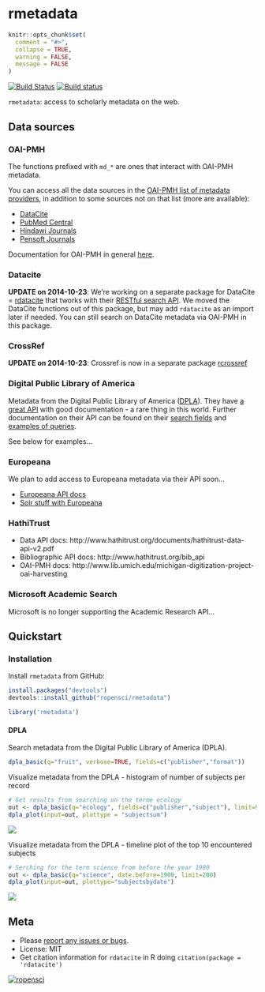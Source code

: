 rmetadata
=========

```r
knitr::opts_chunk$set(
  comment = "#>", 
  collapse = TRUE,
  warning = FALSE, 
  message = FALSE
)
```

[![Build Status](https://api.travis-ci.org/ropensci/rmetadata.png)](https://travis-ci.org/ropensci/rmetadata)
[![Build status](https://ci.appveyor.com/api/projects/status/yrkc171a9yue73t6?svg=true)](https://ci.appveyor.com/project/sckott/rmetadata)

`rmetadata`: access to scholarly metadata on the web.

## Data sources

### OAI-PMH

The functions prefixed with `md_*` are ones that interact with OAI-PMH metadata.

You can access all the data sources in the [OAI-PMH list of metadata providers](http://www.openarchives.org/Register/BrowseSites), in addition to some sources not on that list (more are available):

+ [DataCite](http://datacite.org/)
+ [PubMed Central](http://www.ncbi.nlm.nih.gov/pmc/)
+ [Hindawi Journals](http://www.hindawi.com/journals/)
+ [Pensoft Journals](http://www.pensoft.net/index.php)

Documentation for OAI-PMH in general [here](http://www.openarchives.org/OAI/openarchivesprotocol.html).

### Datacite

**UPDATE on 2014-10-23**: We're working on a separate package for DataCite = [rdatacite](https://github.com/ropensci/rdatacite) that tworks with their [RESTful search API](http://search.datacite.org/help.html). We moved the DataCite functions out of this package, but may add `rdatacite` as an import later if needed. You can still search on DataCite metadata via OAI-PMH in this package.

### CrossRef

**UPDATE on 2014-10-23**: Crossref is now in a separate package [rcrossref](https://github.com/ropensci/rcrossref)

### Digital Public Library of America

Metadata from the Digital Public Library of America ([DPLA](http://dp.la/)). They have [a great API](https://github.com/dpla/platform) with good documentation - a rare thing in this world. Further documentation on their API can be found on their [search fields](http://dp.la/info/developers/codex/responses/field-reference/) and [examples of queries](http://dp.la/info/developers/codex/requests/).

See below for examples...

### Europeana

We plan to add access to Europeana metadata via their API soon...

* [Europeana API docs](http://labs.europeana.eu/api/)
* [Solr stuff with Europeana](http://kirunews.blog.hu/2014/02/13/solr_query_facets_in_europeana)

### HathiTrust

* Data API docs: http://www.hathitrust.org/documents/hathitrust-data-api-v2.pdf
* Bibliographic API docs: http://www.hathitrust.org/bib_api
* OAI-PMH docs: http://www.lib.umich.edu/michigan-digitization-project-oai-harvesting

### Microsoft Academic Search

Microsoft is no longer supporting the Academic Research API...

<!-- Get your Microsoft Academic Search API key [here](http://academic.research.microsoft.com/About/Help.htm#4). Put your API key in your .Rprofile file using exactly this: `options(MicAcaRes = "YOURAPIKEY")`. See [here](http://academic.research.microsoft.com/about/Microsoft%20Academic%20Search%20API%20User%20Manual.pdf) for API docs. Things to note:

+ The service, application, tool, website, or a feature in a product that you build can be for non-commercial use only or must be available in free version of the product.
+ All their APIs come with the standard 200 queries per minute.
+ Each API call returns only 100 items per call.
+ You can not use the API to crawl the entire corpus. -->

## Quickstart

### Installation

Install `rmetadata` from GitHub:

```r
install.packages("devtools")
devtools::install_github("ropensci/rmetadata")
```

```r
library('rmetadata')
```

#### DPLA 

Search metadata from the Digital Public Library of America (DPLA).

```r
dpla_basic(q="fruit", verbose=TRUE, fields=c("publisher","format"))
```

Visualize metadata from the DPLA - histogram of number of subjects per record

```r
# Get results from searching on the terme ecology
out <- dpla_basic(q="ecology", fields=c("publisher","subject"), limit=90)
dpla_plot(input=out, plottype = "subjectsum")
```

![](inst/img/dpla_subjects_barplot.png)

Visualize metadata from the DPLA - timeline plot of the top 10 encountered subjects

```r
# Serching for the term science from before the year 1900
out <- dpla_basic(q="science", date.before=1900, limit=200)
dpla_plot(input=out, plottype="subjectsbydate")
```

![](inst/img/dpla_subjects_through_time.png)

## Meta

* Please [report any issues or bugs](https://github.com/ropensci/rdatacite/issues).
* License: MIT
* Get citation information for `rdatacite` in R doing `citation(package = 'rdatacite')`

[![ropensci](http://ropensci.org/public_images/github_footer.png)](http://ropensci.org)

